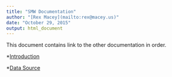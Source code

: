 ```yaml
---
title: "SMW Documentation"
author: "[Rex Macey](mailto:rex@macey.us)"
date: "October 29, 2015"
output: html_document
---
```

This document contains link to the other documentation in order.

*[Introduction](001.0_Introduction_to_SMW.html)

*[Data Source](002.0_Data_Source.html)
